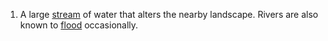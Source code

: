 #A large [[stream]] of water that alters the nearby landscape.  Rivers are also known to [[flood]] occasionally.